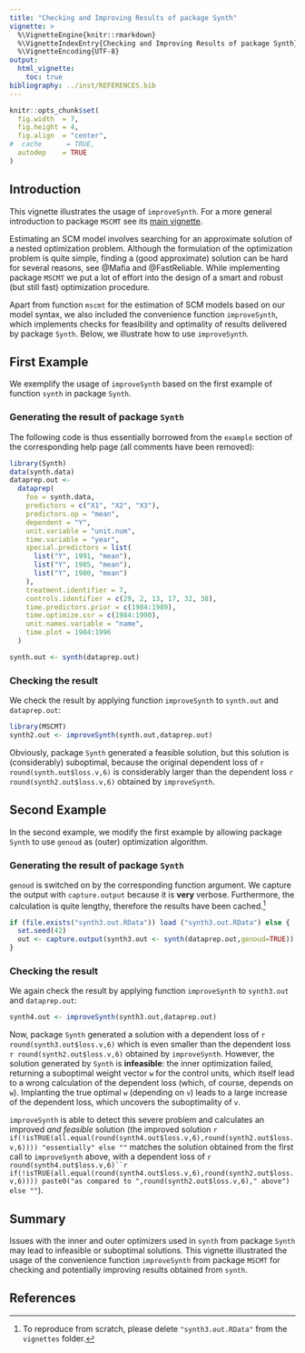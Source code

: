 ```yaml
---
title: "Checking and Improving Results of package Synth"
vignette: >
  %\VignetteEngine{knitr::rmarkdown}
  %\VignetteIndexEntry{Checking and Improving Results of package Synth}
  %\VignetteEncoding{UTF-8}
output: 
  html_vignette:
    toc: true
bibliography: ../inst/REFERENCES.bib
---
```


```r
knitr::opts_chunk$set(
  fig.width  = 7,
  fig.height = 4,
  fig.align  = "center",
#  cache      = TRUE,
  autodep    = TRUE
)
```

## Introduction

This vignette illustrates the usage of `improveSynth`. For a more general introduction to package `MSCMT` see its [main vignette](WorkingWithMSCMT.html).

Estimating an SCM model involves searching for an approximate solution of a nested optimization problem. 
Although the formulation of the optimization problem is quite simple, finding a (good approximate) solution can be hard for several reasons, see @Mafia and @FastReliable.
While implementing package `MSCMT` we put a lot of effort into the design of a smart and robust (but still fast) optimization procedure.

Apart from function `mscmt` for the estimation of SCM models based on our model syntax, we also included the convenience function `improveSynth`,
which implements checks for feasibility and optimality of results delivered by package `Synth`. 
Below, we illustrate how to use `improveSynth`.


## First Example

We exemplify the usage of `improveSynth` based on the first example of function `synth` in package `Synth`.

### Generating the result of package `Synth`

The following code is thus essentially borrowed from the `example` section of the corresponding help page (all comments have been removed):

```r
library(Synth)
data(synth.data)
dataprep.out <-
  dataprep(
    foo = synth.data,
    predictors = c("X1", "X2", "X3"),
    predictors.op = "mean",
    dependent = "Y",
    unit.variable = "unit.num",
    time.variable = "year",
    special.predictors = list(
      list("Y", 1991, "mean"),
      list("Y", 1985, "mean"),
      list("Y", 1980, "mean")
    ),
    treatment.identifier = 7,
    controls.identifier = c(29, 2, 13, 17, 32, 38),
    time.predictors.prior = c(1984:1989),
    time.optimize.ssr = c(1984:1990),
    unit.names.variable = "name",
    time.plot = 1984:1996
  )

synth.out <- synth(dataprep.out)
```

### Checking the result

We check the result by applying function `improveSynth` to `synth.out` and `dataprep.out`:

```r
library(MSCMT)
synth2.out <- improveSynth(synth.out,dataprep.out)
```

Obviously, package `Synth` generated a feasible solution, but this solution is (considerably) suboptimal, because the original dependent loss of `r round(synth.out$loss.v,6)` is considerably larger than
the dependent loss `r round(synth2.out$loss.v,6)` obtained by `improveSynth`.

## Second Example

In the second example, we modify the first example by allowing package `Synth` to use `genoud` as (outer) optimization algorithm.

### Generating the result of package `Synth`

`genoud` is switched on by the corresponding function argument. We capture the output with `capture.output` because it is **very** verbose. Furthermore, the calculation is quite lengthy, therefore the results have been cached.^[To reproduce from scratch, please delete `"synth3.out.RData"` from the `vignettes` folder.]

```r
if (file.exists("synth3.out.RData")) load ("synth3.out.RData") else {
  set.seed(42)
  out <- capture.output(synth3.out <- synth(dataprep.out,genoud=TRUE))
}  
```

### Checking the result

We again check the result by applying function `improveSynth` to `synth3.out` and `dataprep.out`:

```r
synth4.out <- improveSynth(synth3.out,dataprep.out)
```

Now, package `Synth` generated a solution with a dependent loss of `r round(synth3.out$loss.v,6)` which is even smaller than the dependent loss `r round(synth2.out$loss.v,6)` obtained by `improveSynth`.
However, the solution generated by `Synth` is **infeasible**: the inner optimization failed, returning a suboptimal weight vector `w` for the control units, which itself lead to a wrong calculation of the dependent loss (which, of course, depends on `w`). 
Implanting the true optimal `w` (depending on `v`) leads to a large increase of the dependent loss, which uncovers the suboptimality of `v`.

`improveSynth` is able to detect this severe problem and calculates an improved *and feasible* solution 
(the improved solution `r if(!isTRUE(all.equal(round(synth4.out$loss.v,6),round(synth2.out$loss.v,6)))) "essentially" else ""` matches the solution obtained from the first call to `improveSynth` above, 
with a dependent loss of `r round(synth4.out$loss.v,6)``r if(!isTRUE(all.equal(round(synth4.out$loss.v,6),round(synth2.out$loss.v,6)))) paste0("as compared to ",round(synth2.out$loss.v,6)," above") else ""`).

## Summary

Issues with the inner and outer optimizers used in `synth` from package `Synth` may lead to infeasible or suboptimal solutions.
This vignette illustrated the usage of the convenience function `improveSynth` from package `MSCMT` for checking and potentially improving results obtained from `synth`. 

## References

